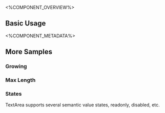 
<%COMPONENT_OVERVIEW%>

## Basic Usage
<Basic />

<%COMPONENT_METADATA%>

## More Samples

### Growing
<Growing />

### Max Length
<MaxLength />

### States
TextArea supports several semantic value states, readonly, disabled, etc.

<States />